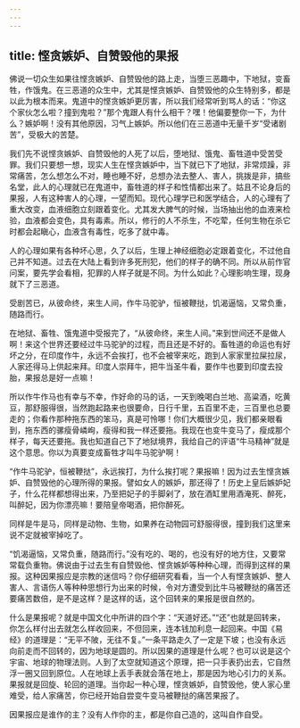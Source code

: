 ```yaml
---
---
---
```

title: 悭贪嫉妒、自赞毁他的果报
---




佛说一切众生如果往悭贪嫉妒、自赞毁他的路上走，当堕三恶趣中，下地狱，变畜牲，作饿鬼。在三恶道的众生中，尤其是悭贪嫉妒、自赞毁他的众生特别多，都是以此为根本而来。鬼道中的悭贪嫉妒更厉害，所以我们经常听到骂人的话：“你这个家伙怎么啦？撞到鬼啦？”那个鬼跟人有什么相干？嘿！他偏要整你一下，为什么？嫉妒啊！没有其他原因，习气上嫉妒。所以他们在三恶道中无量千岁“受诸剧苦”，受极大的苦楚。

我们先不说悭贪嫉妒、自赞毁他的人死了以后，堕地狱、饿鬼、畜牲道中受苦受罪。我们只要想一想，现实人生在悭贪嫉妒中，当下就已下了地狱，非常烦躁，非常痛苦，怎么想怎么不对，睡也睡不好，总想办法去整人、害人，挑拨是非，搞些名堂，此人的心理就已在鬼道中，畜牲道的样子和性情都出来了。姑且不论身后的果报，人有这种害人的心理，一望而知。现代心理学已和医学结合，人的心理有了重大改变，血液细胞立刻跟着变化。尤其发大脾气的时候，当场抽出他的血液来检验，血液都会变色，具有毒素。所以，修行的人不杀生，不吃荤，任何生物在杀它时都会起瞋心，血液含有毒性，吃多了就中毒。

人的心理如果有各种坏心思，久了以后，生理上神经细胞必定跟着变化，不过他自己并不知道。过去在大陆上看到许多死刑犯，他们的样子的确不同。所以从前作官问案，要先学会看相，犯罪的人样子就是不同。为什么如此？心理影响生理，现身就下了三恶道。


受剧苦已，从彼命终，来生人间，作牛马驼驴，恒被鞭挞，饥渴逼恼，又常负重，随路而行。


在地狱、畜牲、饿鬼道中受报完了，“从彼命终，来生人间。”来到世间还不是做人啊！来这个世界还要经过牛马驼驴的过程，而且还是不好的。畜牲道的命运也有好坏之分，在印度作牛，永远不会挨打，也不会被宰来吃，跑到人家家里拉屎拉尿，人家还得马上供起来拜。印度人崇拜牛，把牛当圣牛看，要作牛也要到印度去投胎，果报总是好一点嘛！

所以作牛作马也有幸与不幸，作好命的马的话，一天到晚喝白兰地、高粱酒，吃黄豆，那舒服得很，当然跑起路来也很要命，日行千里，五百里不走，三百里也总要走的；你看作那种拖东西的笨马，真是可怜哪！你们大概很少见，我们都亲眼看到，拖东西的骡瘦骨嶙峋，瘦得和我一样还要拖。我现在也变牛变马了，瘦成那个样子，每天还要拖。我也知道自己下了地狱境界，我给自己的评语“牛马精神”就是这个意思。你以为真要变成畜牲才叫牛马驼驴啊！

“作牛马驼驴，恒被鞭挞”，永远挨打，为什么挨打呢？果报嘛！因为过去生悭贪嫉妒、自赞毁他的心理所得的果报。譬如女人的嫉妒，那还得了！历史上皇后嫉妒妃子，什么花样都想得出来，乃至把妃子的手脚剁了，放在酒缸里用酒淹死、醉死，叫醉妃，因为你漂亮嘛！要陪皇帝喝酒，把你醉死。

同样是牛是马，同样是动物、生物，如果养在动物园可舒服得很，撞到我们这里来说不定就被宰掉吃了。

“饥渴逼恼，又常负重，随路而行。”没有吃的、喝的，也没有好的地方住，又要常常载负重物。佛说由于过去生有自赞毁他、悭贪嫉妒等种种心理，而得到这样的果报。这种因果报应是宗教的迷信吗？你仔细研究看看，当一个人有悭贪嫉妒、整人害人、言语伤人等种种思想行为出来的时候，令对方遭受到比牛马被鞭挞的痛苦还要痛苦数倍，是不是这样？是这样的话，这个回转来的果报是很自然的。

什么是果报呢？就是中国文化中所讲的四个字：“天道好还。”“还”也就是回转来，你怎么样付出去就怎么样收回来，不但回来，连本钱加利息一起回来。中国《易经》的道理是：“无平不陂，无往不复。”一条平路走久了一定是下坡；也没有永远向前走而不回转的，因为地球是圆的。所以因果的道理是什么呢？也可以说是这个宇宙、地球的物理法则。人到了太空就知道这个原理，把一只手表扔出去，它自然浮一圈又回到原位。人在地球上丢手表就会落在地上，那是因为地心引力的关系。果报就是回旋、轮回的道理。当你起一种心理，悭贪嫉妒，自赞毁他，使人家心里难受，给人家痛苦，你已经开始自尝变牛变马被鞭挞的痛苦果报了。

因果报应是谁作的主？没有人作你的主，都是你自己造的，这叫自作自受。